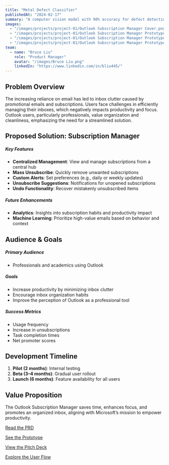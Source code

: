 ```yaml
---
title: "Metal Defect Classifier"
publishedAt: "2024-02-17"
summary: "A computer vision model with 90% accuracy for defect detection in sheet metal, representing Western at a national AI conference."
images:
  - "/images/projects/project-01/Outlook Subscription Manager Cover.png"
  - "/images/projects/project-01/Outlook Subscription Manager Prototype 1.png"
  - "/images/projects/project-01/Outlook Subscription Manager Prototype 3.png"
  - "/images/projects/project-01/Outlook Subscription Manager Prototype 2.png"
team:
  - name: "Bruce Liu"
    role: "Product Manager"
    avatar: "/images/Bruce Liu.png"
    linkedIn: "https://www.linkedin.com/in/bliu445/"
---
```


## Problem Overview

The increasing reliance on email has led to inbox clutter caused by promotional emails and subscriptions. Users face challenges in efficiently managing their inboxes, which negatively impacts productivity and focus. Outlook users, particularly professionals, value organization and cleanliness, emphasizing the need for a streamlined solution.

## Proposed Solution: Subscription Manager

##### Key Features
- **Centralized Management**: View and manage subscriptions from a central hub
- **Mass Unsubscribe**: Quickly remove unwanted subscriptions
- **Custom Alerts**: Set preferences (e.g., daily or weekly updates)
- **Unsubscribe Suggestions**: Notifications for unopened subscriptions
- **Undo Functionality**: Recover mistakenly unsubscribed items

##### Future Enhancements
- **Analytics**: Insights into subscription habits and productivity impact
- **Machine Learning**: Prioritize high-value emails based on behavior and context

## Audience & Goals

##### Primary Audience
- Professionals and academics using Outlook

##### Goals
- Increase productivity by minimizing inbox clutter
- Encourage inbox organization habits
- Improve the perception of Outlook as a professional tool

##### Success Metrics
- Usage frequency
- Increase in unsubscriptions
- Task completion times
- Net promoter scores

## Development Timeline
1. **Pilot (2 months)**: Internal testing
2. **Beta (3–4 months)**: Gradual user rollout
3. **Launch (6 months)**: Feature availability for all users

## Value Proposition
The Outlook Subscription Manager saves time, enhances focus, and promotes an organized inbox, aligning with Microsoft’s mission to empower productivity.

[Read the PRD](https://docs.google.com/document/d/1prVflk6PXhB8tIle1doJB4FKPUobU4Ai1lQ_WBmgSHI/edit?usp=sharing)

[See the Prototype](https://www.figma.com/proto/k6LIHFL5d5O4fGBgwugskC/Outlook-Subscription-Manager?page-id=0%3A1&type=design&node-id=1-2&viewport=105%2C298%2C0.11&t=OAVW49Gtnxn4qKCl-1&scaling=scale-down&starting-point-node-id=1%3A2&mode=design)

[View the Pitch Deck](https://docs.google.com/presentation/d/1yAv8wDoI1SsZVNl5CKg4MA0Mu_XeVmS3Pq9W6hR1rDg/edit?usp=sharing)

[Explore the User Flow](https://www.figma.com/file/bJq0MMVr0z1oQbBlOrR4b9/Outlook-Subscription-Manager-User-Flow?type=whiteboard&node-id=0%3A1&t=KsWGalNt52FpmB7G-1)  